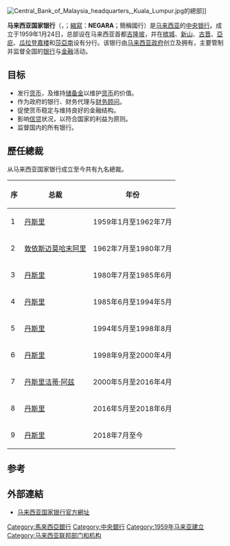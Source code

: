 {{Infobox Central bank
| infobox_width = auto
| bank_name = 
| bank_name_in_local = <small>Bank Negara Malaysia<br>بڠك نڬارا مليسيا<br>Central Bank of Malaysia</small>
| image_1 = logo of bank negare malaysia.png
| image_title_1 = 马来西亚国家银行标志
| headquarters = {{MYS}} {{KL}}
| established = {{start date and age|1959|01|26|df=y}}
| president = {{tsl|en|Nor Shamsiah Mohd Yunus|诺珊茜雅}}<ref>http://www.kwongwah.com.my/?p=533990</ref>
| leader_title = [[总裁|总裁]]
| bank_of = {{MYS}}
| currency = [[马来西亚令吉|马来西亚令吉]]
| currency_iso = MYR
| reserves = 1,046亿[[美元|美元]]（2018年7月）
| borrowing_rate = 6.85%
| deposit_rate = 3.80%
| website = {{url|http://www.bnm.gov.my/}}
| preceded = 
| succeeded = 
| footnotes = 
}}

[[File:Central_Bank_of_Malaysia_headquarters,_Kuala_Lumpur.jpg|thumb]]的總部]]

'''马来西亚国家银行'''（{{lang-ms|'''Bank Negara Malaysia'''}}，{{lang-en|'''Central Bank of Malaysia'''}}；[[縮寫|縮寫]]：'''NEGARA'''；簡稱國行）是[[马来西亚|马来西亚]]的[[中央银行|中央银行]]。成立于1959年1月24日，总部设在马来西亚首都[[吉隆坡|吉隆坡]]，并在[[槟城|槟城]]、[[新山|新山]]、[[古晋|古晋]]、[[亞庇|亞庇]]、[[瓜拉登嘉楼|瓜拉登嘉楼]]和[[莎亞南|莎亞南]]设有分行。该银行由[[马来西亚政府|马来西亚政府]]创立及拥有，主要管制并监督全国的[[银行|银行]]与[[金融|金融]]活动。

== 目标 ==
* 发行[[货币|货币]]，及维持[[储备金|储备金]]以维护[[货币|货币]]的价值。
* 作为政府的银行、财务代理与[[财务顾问|财务顾问]]。
* 促使货币稳定与维持良好的金融结构。
* 影响[[信贷|信贷]]状况，以符合国家的利益为原则。
* 监督国内的所有银行。

== 歷任總裁 ==
从马来西亚国家银行成立至今共有九名總裁。
{| class="wikitable"
|- bgcolor="#CCCCCC"
! 序 !! 总裁 !! 年份
|-
| 1 || [[丹斯里|丹斯里]]{{tsl|ms|W H Wilcock|威尔克}} || 1959年1月至1962年7月
|-
| 2 || [[敦_(頭銜)|敦]][[依斯迈莫哈末阿里|依斯迈莫哈末阿里]] || 1962年7月至1980年7月
|-
| 3 || [[丹斯里|丹斯里]]{{tsl|ms|Abdul Aziz Taha|阿都阿兹·达哈}} || 1980年7月至1985年6月
|-
| 4 || [[丹斯里|丹斯里]]{{tsl|ms|Jaafar Hussein|查化·胡先}} || 1985年6月至1994年5月
|-
| 5 || [[丹斯里|丹斯里]]{{tsl|ms|Ahmad Mohd Don|阿末·莫哈末栋}} || 1994年5月至1998年8月
|-
| 6 || [[丹斯里|丹斯里]]{{tsl|ms|Ali Abul Hassan Sulaiman|阿里阿布哈山·苏莱曼}} || 1998年9月至2000年4月
|-
| 7 || [[丹斯里|丹斯里]][[洁蒂·阿兹|洁蒂·阿兹]] || 2000年5月至2016年4月
|-
| 8 || [[丹斯里|丹斯里]]{{tsl|ms|Muhammad bin Ibrahim|莫哈末·依布拉欣|}} || 2016年5月至2018年6月
|-
| 9 || [[丹斯里|丹斯里]]{{tsl|en|Nor Shamsiah Mohd Yunus|诺珊茜雅}} || 2018年7月至今
|}

== 参考 ==
{{reflist}}

== 外部連結 ==
{{Portal|马来西亚}}
* [https://www.bnm.gov.my/ 马来西亚国家银行官方網址]

{{Central banks}}
{{馬來西亞聯邦政府}}
{{马来西亚主题}}

[[Category:馬來西亞銀行|Category:馬來西亞銀行]]
[[Category:中央銀行|Category:中央銀行]]
[[Category:1959年马来亚建立|Category:1959年马来亚建立]]
[[Category:马来西亚联邦部门和机构|Category:马来西亚联邦部门和机构]]